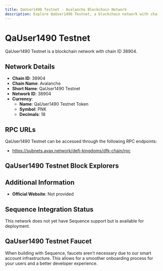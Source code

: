 ```yaml
--- 
title: QaUser1490 Testnet - Avalanche Blockchain Network
description: Explore QaUser1490 Testnet, a blockchain network with chain ID 38904. Learn about its native currency, QaUser1490 Testnet Token, and how to interact with the network.
---
```


# QaUser1490 Testnet

QaUser1490 Testnet is a blockchain network with chain ID 38904.

## Network Details

- **Chain ID**: 38904
- **Chain Name**: Avalanche
- **Short Name**: QaUser1490 Testnet
- **Network ID**: 38904
- **Currency**: 
  - **Name**: QaUser1490 Testnet Token
  - **Symbol**: PNK
  - **Decimals**: 18

## RPC URLs

QaUser1490 Testnet can be accessed through the following RPC endpoints:

- https://subnets.avax.network/defi-kingdoms/dfk-chain/rpc

## QaUser1490 Testnet Block Explorers



## Additional Information

- **Official Website**: Not provided

## Sequence Integration Status

This network does not yet have Sequence support but is available for deployment.

## QaUser1490 Testnet Faucet

When building with Sequence, faucets aren't necessary due to our smart account infrastructure. This allows for a smoother onboarding process for your users and a better developer experience.
